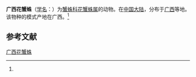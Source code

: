 {{Speciesbox
| name = 广西花蟹蛛
| status = 
| status_system = 
| image = 
| genus = Xysticus
| species = guangxicus
| authority = (Song et Zhu, 1995)<ref name='id14636'>{{cite web| url =http://www.bioinfo.cn/db05/BjdwSpecies.php?action=view&id=14636| title =广西花蟹蛛| work =《中国动物物种编目数据库》| publisher =中国科学院微生物研究所| author =中国科学院动物研究所| accessdate =2009-04-28| deadurl =yes| archiveurl =https://web.archive.org/web/20160305062342/http://www.bioinfo.cn/db05/BjdwSpecies.php?action=view&id=14636| archivedate =2016-03-05}}</ref>
}}

'''广西花蟹蛛'''（[[学名|学名]]：{{lang|la|''Xysticus guangxicus''}}）为[[蟹蛛科|蟹蛛科]][[花蟹蛛属|花蟹蛛属]]的动物。在[[中国大陆|中国大陆]]，分布于[[广西|广西]]等地。该物种的模式产地在广西。<ref name='id14636'/>

== 参考文献 ==
{{reflist}}

{{Wikispecies|Xysticus guangxicus}}

[[Category:花蟹蛛属|广西花蟹蛛]]


{{蜘蛛小作品}}